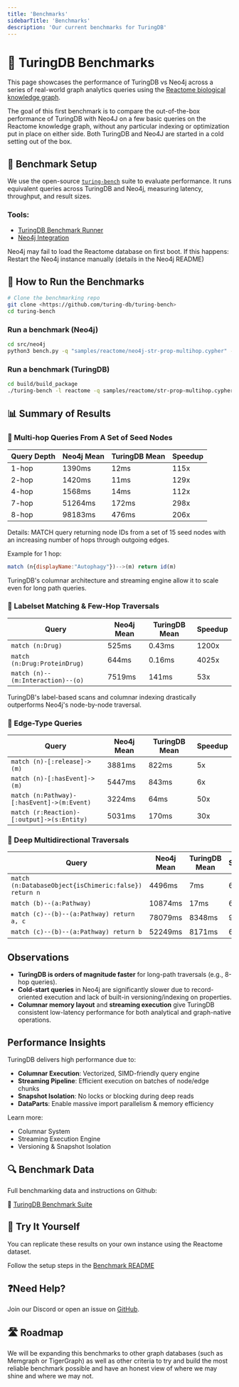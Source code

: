 ```yaml
---
title: 'Benchmarks'
sidebarTitle: 'Benchmarks'
description: 'Our current benchmarks for TuringDB'
---
```


# 🚀 TuringDB Benchmarks

This page showcases the performance of TuringDB vs Neo4j across a series of real-world graph analytics queries using the [Reactome biological knowledge graph](https://reactome.org/).

The goal of this first benchmark is to compare the out-of-the-box performance of TuringDB with Neo4J on a few basic queries on the Reactome knowledge graph, without any particular indexing or optimization put in place on either side. Both TuringDB and Neo4J are started in a cold setting out of the box.


## 🧪 Benchmark Setup

We use the open-source [`turing-bench`](https://github.com/turing-db/turing-bench) suite to evaluate performance. It runs equivalent queries across TuringDB and Neo4j, measuring latency, throughput, and result sizes.

### Tools:

- [TuringDB Benchmark Runner](https://github.com/turing-db/turing-bench/blob/main/README.md)
- [Neo4j Integration](https://github.com/turing-db/turing-bench/blob/main/neo4j/README.md)

<Warning>
Neo4j may fail to load the Reactome database on first boot. 
  If this happens: Restart the Neo4j instance manually (details in the Neo4j README)
</Warning>

## 🔧 How to Run the Benchmarks

```bash
# Clone the benchmarking repo
git clone <https://github.com/turing-db/turing-bench>
cd turing-bench
```

### Run a benchmark (Neo4j)

```bash
cd src/neo4j
python3 bench.py -q "samples/reactome/neo4j-str-prop-multihop.cypher" -r 3
```

### Run a benchmark (TuringDB)

```bash
cd build/build_package
./turing-bench -l reactome -q samples/reactome/str-prop-multihop.cypher -r 100 -p
```


## 📊 Summary of Results

### 📍 Multi-hop Queries From A Set of Seed Nodes

| Query Depth | Neo4j Mean | TuringDB Mean | Speedup |
| --- | --- | --- | --- |
| 1-hop | 1390ms | 12ms | 115x |
| 2-hop | 1420ms | 11ms | 129x |
| 4-hop | 1568ms | 14ms | 112x |
| 7-hop | 51264ms | 172ms | 298x |
| 8-hop | 98183ms | 476ms | 206x |

Details: MATCH query returning node IDs from a set of 15 seed nodes with an increasing number of hops through outgoing edges.

Example for 1 hop:

```jsx
match (n{displayName:"Autophagy"})-->(m) return id(m)
```

TuringDB's columnar architecture and streaming engine allow it to scale even for long path queries.


### 🔖 Labelset Matching & Few-Hop Traversals

| Query | Neo4j Mean | TuringDB Mean | Speedup |
| --- | --- | --- | --- |
| `match (n:Drug)` | 525ms | 0.43ms | 1200x |
| `match (n:Drug:ProteinDrug)` | 644ms | 0.16ms | 4025x |
| `match (n)--(m:Interaction)--(o)` | 7519ms | 141ms | 53x |

TuringDB's label-based scans and columnar indexing drastically outperforms Neo4j's node-by-node traversal.


### 🧵 Edge-Type Queries

| Query | Neo4j Mean | TuringDB Mean | Speedup |
| --- | --- | --- | --- |
| `match (n)-[:release]->(m)` | 3881ms | 822ms | 5x |
| `match (n)-[:hasEvent]->(m)` | 5447ms | 843ms | 6x |
| `match (n:Pathway)-[:hasEvent]->(m:Event)` | 3224ms | 64ms | 50x |
| `match (r:Reaction)-[:output]->(s:Entity)` | 5031ms | 170ms | 30x |


### 🔁 Deep Multidirectional Traversals

| Query | Neo4j Mean | TuringDB Mean | Speedup |
| --- | --- | --- | --- |
| `match (n:DatabaseObject{isChimeric:false}) return n` | 4496ms | 7ms | 642x |
| `match (b)--(a:Pathway)` | 10874ms | 17ms | 640x |
| `match (c)--(b)--(a:Pathway) return a, c` | 78079ms | 8348ms | 9x |
| `match (c)--(b)--(a:Pathway) return b` | 52249ms | 8171ms | 6x |


## Observations

- **TuringDB is orders of magnitude faster** for long-path traversals (e.g., 8-hop queries).
- **Cold-start queries** in Neo4j are significantly slower due to record-oriented execution and lack of built-in versioning/indexing on properties.
- **Columnar memory layout** and **streaming execution** give TuringDB consistent low-latency performance for both analytical and graph-native operations.


## Performance Insights

TuringDB delivers high performance due to:

- **Columnar Execution**: Vectorized, SIMD-friendly query engine
- **Streaming Pipeline**: Efficient execution on batches of node/edge chunks
- **Snapshot Isolation**: No locks or blocking during deep reads
- **DataParts**: Enable massive import parallelism & memory efficiency

Learn more:

- Columnar System
- Streaming Execution Engine
- Versioning & Snapshot Isolation


## 🔍 Benchmark Data

Full benchmarking data and instructions on Github:

📂 [TuringDB Benchmark Suite](https://github.com/turing-db/turing-bench)


## 🧪 Try It Yourself

You can replicate these results on your own instance using the Reactome dataset.

Follow the setup steps in the [Benchmark README](https://github.com/turing-db/turing-bench/blob/main/README.md)


## ❓Need Help?

Join our Discord or open an issue on [GitHub](https://github.com/turing-db/turing-bench).

## 🛣️ Roadmap

We will be expanding this benchmarks to other graph databases (such as Memgraph or TigerGraph) as well as other criteria to try and build the most reliable benchmark possible and have an honest view of where we may shine and where we may not.